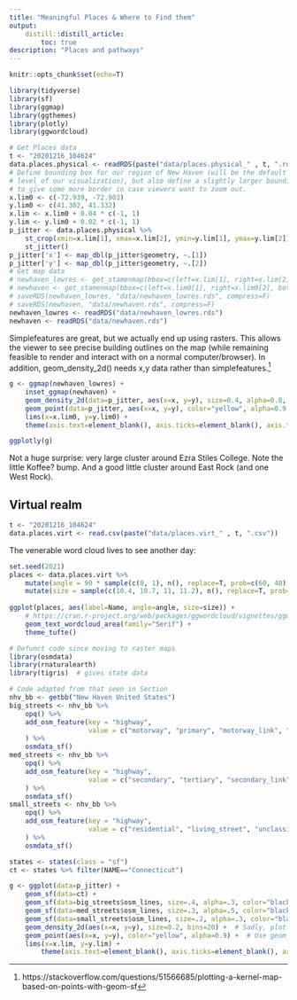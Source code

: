 ```yaml
---
title: "Meaningful Places & Where to Find them"
output:
    distill::distill_article:
        toc: true
description: "Places and pathways"
---
```


```r
knitr::opts_chunk$set(echo=T)
```

```r
library(tidyverse)
library(sf)
library(ggmap)
library(ggthemes)
library(plotly)
library(ggwordcloud)
```

```r
# Get Places data
t <- "20201216_104624"
data.places.physical <- readRDS(paste("data/places.physical_" , t, ".rds"))
# Define bounding box for our region of New Haven (will be the default zoom
# level of our visualization), but also define a slightly larger bounding box
# to give some more border in case viewers want to zoom out.
x.lim0 <- c(-72.939, -72.903)
y.lim0 <- c(41.302, 41.332)
x.lim <- x.lim0 + 0.04 * c(-1, 1)
y.lim <- y.lim0 + 0.02 * c(-1, 1)
p_jitter <- data.places.physical %>%
    st_crop(xmin=x.lim[1], xmax=x.lim[2], ymin=y.lim[1], ymax=y.lim[2]) %>%
    st_jitter()
p_jitter['x'] <- map_dbl(p_jitter$geometry, ~.[1])
p_jitter['y'] <- map_dbl(p_jitter$geometry, ~.[2])
# Get map data
# newhaven_lowres <- get_stamenmap(bbox=c(left=x.lim[1], right=x.lim[2], bottom=y.lim[1], top=y.lim[2]), zoom=15)
# newhaven <- get_stamenmap(bbox=c(left=x.lim0[1], right=x.lim0[2], bottom=y.lim0[1], top=y.lim0[2]), zoom=17)
# saveRDS(newhaven_lowres, "data/newhaven_lowres.rds", compress=F)
# saveRDS(newhaven, "data/newhaven.rds", compress=F)
newhaven_lowres <- readRDS("data/newhaven_lowres.rds")
newhaven <- readRDS("data/newhaven.rds")
```

Simplefeatures are great, but we actually end up using rasters. This allows the viewer to see precise building outlines on the map (while remaining feasible to render and interact with on a normal computer/browser). In addition, geom_density_2d() needs x,y data rather than simplefeatures.^[https://stackoverflow.com/questions/51566685/plotting-a-kernel-map-based-on-points-with-geom-sf]

```r
g <- ggmap(newhaven_lowres) +
    inset_ggmap(newhaven) +
    geom_density_2d(data=p_jitter, aes(x=x, y=y), size=0.4, alpha=0.8, bins=15) + # Sadly, plotly isn't ready for density_2d_filled
    geom_point(data=p_jitter, aes(x=x, y=y), color="yellow", alpha=0.9, size=0.6) +
    lims(x=x.lim0, y=y.lim0) +
    theme(axis.text=element_blank(), axis.ticks=element_blank(), axis.title=element_blank())

ggplotly(g)
```

Not a huge surprise: very large cluster around Ezra Stiles College. Note the little Koffee? bump. And a good little cluster around East Rock (and one West Rock).

## Virtual realm

```r
t <- "20201216_104624"
data.places.virt <- read.csv(paste("data/places.virt_" , t, ".csv"))
```

The venerable word cloud lives to see another day:

```r
set.seed(2021)
places <- data.places.virt %>%
    mutate(angle = 90 * sample(c(0, 1), n(), replace=T, prob=c(60, 40))) %>%
    mutate(size = sample(c(10.4, 10.7, 11, 11.2), n(), replace=T, prob=c(31, 23, 23, 23)))
    
ggplot(places, aes(label=Name, angle=angle, size=size)) +
    # https://cran.r-project.org/web/packages/ggwordcloud/vignettes/ggwordcloud.html
    geom_text_wordcloud_area(family="Serif") +
    theme_tufte()
```

```r
# Defunct code since moving to raster maps
library(osmdata)
library(rnaturalearth)
library(tigris)  # gives state data

# Code adapted from that seen in Section
nhv_bb <- getbb("New Haven United States")
big_streets <- nhv_bb %>%
    opq() %>%
    add_osm_feature(key = "highway",
                    value = c("motorway", "primary", "motorway_link", "primary_link")
    ) %>%
    osmdata_sf()
med_streets <- nhv_bb %>%
    opq() %>%
    add_osm_feature(key = "highway",
                    value = c("secondary", "tertiary", "secondary_link", "tertiary_link")
    ) %>%
    osmdata_sf()
small_streets <- nhv_bb %>%
    opq() %>%
    add_osm_feature(key = "highway",
                    value = c("residential", "living_street", "unclassified", "service", "footway")
    ) %>%
    osmdata_sf()

states <- states(class = "sf")
ct <- states %>% filter(NAME=="Connecticut")

g <- ggplot(data=p_jitter) +
    geom_sf(data=ct) +
    geom_sf(data=big_streets$osm_lines, size=.4, alpha=.3, color="black") +
    geom_sf(data=med_streets$osm_lines, size=.3, alpha=.5, color="black") +
    geom_sf(data=small_streets$osm_lines, size=.2, alpha=.3, color="black") +
    geom_density_2d(aes(x=x, y=y), size=0.2, bins=20) +  # Sadly, plotly isn't ready for density_2d_filled
    geom_point(aes(x=x, y=y), color="yellow", alpha=0.9) +  # Use geom_point for nice plotly hovers
    lims(x=x.lim, y=y.lim) +
        theme(axis.text=element_blank(), axis.ticks=element_blank(), axis.title=element_blank())
```